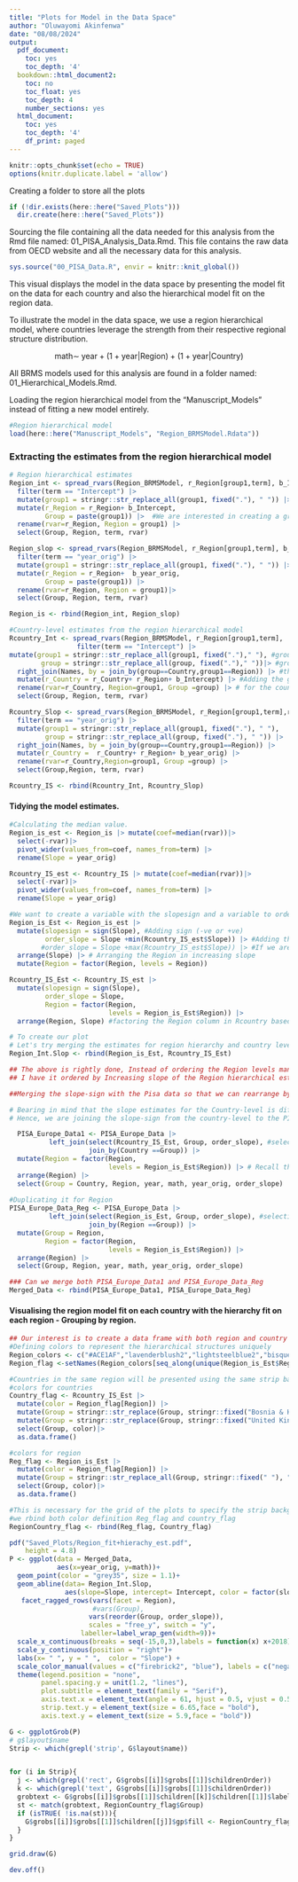 ```yaml
---
title: "Plots for Model in the Data Space"
author: "Oluwayomi Akinfenwa"
date: "08/08/2024"
output:
  pdf_document:
    toc: yes
    toc_depth: '4'
  bookdown::html_document2:
    toc: no
    toc_float: yes
    toc_depth: 4
    number_sections: yes
  html_document:
    toc: yes
    toc_depth: '4'
    df_print: paged
---
```


```r
knitr::opts_chunk$set(echo = TRUE)
options(knitr.duplicate.label = 'allow')
```

Creating a folder to store all the plots

```r
if (!dir.exists(here::here("Saved_Plots")))
  dir.create(here::here("Saved_Plots"))
```

Sourcing the file containing all the data needed for this analysis from the Rmd file named: 01_PISA_Analysis_Data.Rmd.
This file contains the raw data from OECD website and all the necessary data for this analysis.

```r
sys.source("00_PISA_Data.R", envir = knitr::knit_global())
```

This visual displays the model in the data space by presenting the model fit on the data for each country and also the hierarchical model fit on the region data.

To illustrate the model in the data space, we use a region hierarchical model, where countries leverage the strength from their respective regional structure distribution.

$$ \text{math} \sim \; \text{year} + (1 + \text{year} | \text{Region}) + (1 + \text{year} | \text{Country}) $$

All BRMS models used for this analysis are found in a folder named: 01_Hierarchical_Models.Rmd.

Loading the region hierarchical model from the "Manuscript_Models" instead of fitting a new model entirely.

```r
#Region hierarchical model
load(here::here("Manuscript_Models", "Region_BRMSModel.Rdata"))
```

### Extracting the estimates from the region hierarchical model

```r
# Region hierarchical estimates
Region_int <- spread_rvars(Region_BRMSModel, r_Region[group1,term], b_Intercept) |>
  filter(term == "Intercept") |>
  mutate(group1 = stringr::str_replace_all(group1, fixed("."), " ")) |>
  mutate(r_Region = r_Region+ b_Intercept,
         Group = paste(group1)) |>  #We are interested in creating a group with the region names and country names for the visualisation purpose.
  rename(rvar=r_Region, Region = group1) |>
  select(Group, Region, term, rvar)

Region_slop <- spread_rvars(Region_BRMSModel, r_Region[group1,term], b_year_orig) |>
  filter(term == "year_orig") |>
  mutate(group1 = stringr::str_replace_all(group1, fixed("."), " ")) |>
  mutate(r_Region = r_Region+  b_year_orig,
         Group = paste(group1)) |>
  rename(rvar=r_Region, Region = group1)|>
  select(Group, Region, term, rvar)

Region_is <- rbind(Region_int, Region_slop) 

#Country-level estimates from the region hierarchical model
Rcountry_Int <- spread_rvars(Region_BRMSModel, r_Region[group1,term],                                 r_Country[group,term], b_Intercept) |>
                 filter(term == "Intercept") |>
mutate(group1 = stringr::str_replace_all(group1, fixed(".")," "), #group1 is region
        group = stringr::str_replace_all(group, fixed(".")," "))|> #group is country
  right_join(Names, by = join_by(group==Country,group1==Region)) |> #this join everything from the "Names" dataframe containing the country and all the grouping structure with its intercession from the model result
  mutate(r_Country = r_Country+ r_Region+ b_Intercept) |> #Adding the global estimates, region offsets and the country offsets
  rename(rvar=r_Country, Region=group1, Group =group) |> # for the country estimate, country names will be the group
  select(Group, Region, term, rvar)

Rcountry_Slop <- spread_rvars(Region_BRMSModel, r_Region[group1,term],r_Country[group,term],b_year_orig) |>
  filter(term == "year_orig") |>
  mutate(group1 = stringr::str_replace_all(group1, fixed("."), " "), 
         group = stringr::str_replace_all(group, fixed("."), " ")) |>
  right_join(Names, by = join_by(group==Country,group1==Region)) |>
  mutate(r_Country =  r_Country+ r_Region+ b_year_orig) |>
  rename(rvar=r_Country,Region=group1, Group =group) |>
  select(Group,Region, term, rvar)

Rcountry_IS <- rbind(Rcountry_Int, Rcountry_Slop)
```

#### Tidying the model estimates.

```r
#Calculating the median value.
Region_is_est <- Region_is |> mutate(coef=median(rvar))|> 
  select(-rvar)|>
  pivot_wider(values_from=coef, names_from=term) |>
  rename(Slope = year_orig)

Rcountry_IS_est <- Rcountry_IS |> mutate(coef=median(rvar))|> 
  select(-rvar)|>
  pivot_wider(values_from=coef, names_from=term) |>
  rename(Slope = year_orig)

#We want to create a variable with the slopesign and a variable to order the countries in ascending slope.
Region_is_Est <- Region_is_est |> 
  mutate(slopesign = sign(Slope), #Adding sign (-ve or +ve)
         order_slope = Slope +min(Rcountry_IS_est$Slope)) |> #Adding the min slope from the country estimates from the hierarchy estimates, to ensure that the estimates for hierarchy are the least for the sake of positioning the hierarchical estimates on the first column of each panel
        #order_slope = Slope +max(Rcountry_IS_est$Slope)) |> #If we are interested in positioning the hierarchy plot on the right.
  arrange(Slope) |> # Arranging the Region in increasing slope
  mutate(Region = factor(Region, levels = Region))

Rcountry_IS_Est <- Rcountry_IS_est |> 
  mutate(slopesign = sign(Slope),
         order_slope = Slope,
         Region = factor(Region,
                         levels = Region_is_Est$Region)) |>
  arrange(Region, Slope) #factoring the Region column in Rcountry based on the order of Region from the hierarchical estimates (In increasing slope)

# To create our plot
# Let's try merging the estimates for region hierarchy and country level together.
Region_Int.Slop <- rbind(Region_is_Est, Rcountry_IS_Est)

## The above is rightly done, Instead of ordering the Region levels manually,
## I have it ordered by Increasing slope of the Region hierarchical estimates.

##Merging the slope-sign with the Pisa data so that we can rearrange by both country and slope-sign

# Bearing in mind that the slope estimates for the Country-level is different from the hierarchical estimates.
# Hence, we are joining the slope-sign from the country-level to the PISA data as PISA_Europe_Data1 and the slope-sign from the hierarchy estimates to the PISA data as PISA_Europe_Data_Reg.

  PISA_Europe_Data1 <- PISA_Europe_Data |>
          left_join(select(Rcountry_IS_Est, Group, order_slope), #selecting the Group and the slope ordering
                    join_by(Country ==Group)) |>
  mutate(Region = factor(Region,
                         levels = Region_is_Est$Region)) |> # Recall the levels of the hierarchical estimates in increasing slopes
  arrange(Region) |>
  select(Group = Country, Region, year, math, year_orig, order_slope)
  
#Duplicating it for Region
PISA_Europe_Data_Reg <- PISA_Europe_Data |>
          left_join(select(Region_is_Est, Group, order_slope), #selecting the Group and the slope ordering 
                    join_by(Region ==Group)) |>
  mutate(Group = Region,
         Region = factor(Region,
                         levels = Region_is_Est$Region)) |>
  arrange(Region) |>
  select(Group, Region, year, math, year_orig, order_slope)

### Can we merge both PISA_Europe_Data1 and PISA_Europe_Data_Reg
Merged_Data <- rbind(PISA_Europe_Data1, PISA_Europe_Data_Reg)
```

#### Visualising the region model fit on each country with the hierarchy fit on each region - Grouping by region.

```r
## Our interest is to create a data frame with both region and country assigning colors to them.
#Defining colors to represent the hierarchical structures uniquely
Region_colors <- c("#ACE1AF","lavenderblush2","lightsteelblue2","bisque2")
Region_flag <-setNames(Region_colors[seq_along(unique(Region_is_Est$Region))], unique(Region_is_Est$Region))

#Countries in the same region will be presented using the same strip background color
#colors for countries
Country_flag <- Rcountry_IS_Est |>
  mutate(color = Region_flag[Region]) |>
  mutate(Group = stringr::str_replace(Group, stringr::fixed("Bosnia & Herzegovina"), "Bosnia &\nHerzegovina")) |>
  mutate(Group = stringr::str_replace(Group, stringr::fixed("United Kingdom"), "United\nKingdom")) |>
  select(Group, color)|>
  as.data.frame()

#colors for region
Reg_flag <- Region_is_Est |>
  mutate(color = Region_flag[Region]) |>
  mutate(Group = stringr::str_replace_all(Group, stringr::fixed(" "), "\n")) |>
  select(Group, color)|>
  as.data.frame()

#This is necessary for the grid of the plots to specify the strip background colors for both countries and regions.
#we rbind both color definition Reg_flag and country_flag
RegionCountry_flag <- rbind(Reg_flag, Country_flag)
```


```r
pdf("Saved_Plots/Region_fit+hierachy_est.pdf",
    height = 4.8)
P <- ggplot(data = Merged_Data,
            aes(x=year_orig, y=math))+
  geom_point(color = "grey35", size = 1.1)+
  geom_abline(data= Region_Int.Slop, 
              aes(slope=Slope, intercept= Intercept, color = factor(slopesign))) +
   facet_ragged_rows(vars(facet = Region), 
                     #vars(Group),
                    vars(reorder(Group, order_slope)),
                    scales = "free_y", switch = "y",
                  labeller=label_wrap_gen(width=9))+
  scale_x_continuous(breaks = seq(-15,0,3),labels = function(x) x+2018) +
  scale_y_continuous(position = "right")+
  labs(x= " ", y = " ",  color = "Slope") + 
  scale_color_manual(values = c("firebrick2", "blue"), labels = c("negative", "positive"), na.translate = F)+
  theme(legend.position = "none",
        panel.spacing.y = unit(1.2, "lines"),
        plot.subtitle = element_text(family = "Serif"),
        axis.text.x = element_text(angle = 61, hjust = 0.5, vjust = 0.5,size =5.05, face = "bold"),strip.text.x = element_text(size = 4.5,face = "bold"),
        strip.text.y = element_text(size = 6.65,face = "bold"),
        axis.text.y = element_text(size = 5.9,face = "bold"))

G <- ggplotGrob(P)
# g$layout$name
Strip <- which(grepl('strip', G$layout$name)) 


for (i in Strip){
  j <- which(grepl('rect', G$grobs[[i]]$grobs[[1]]$childrenOrder))
  k <- which(grepl('text', G$grobs[[i]]$grobs[[1]]$childrenOrder))
  grobtext <- G$grobs[[i]]$grobs[[1]]$children[[k]]$children[[1]]$label
  st <- match(grobtext, RegionCountry_flag$Group)
  if (isTRUE( !is.na(st))){
    G$grobs[[i]]$grobs[[1]]$children[[j]]$gp$fill <- RegionCountry_flag[st, "color"]
  }
}

grid.draw(G)

dev.off()
```